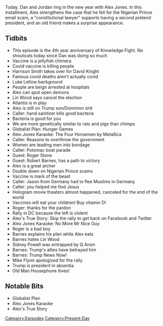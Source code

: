 {{DEFAULTSORT:
    #_EPISODE_0516:December 31, 2020- January 1, 2021
}}{{Episode
    | title             = December 31, 2020- January 1, 2021
    | caption           = Listen to this episode on [https://knowledgefight.libsyn.com/516-december-31-2020-january-1-2021 Libsyn] [https://open.spotify.com/episode/5k5j41RJ3cBc3M8jpo2ZzX Spotify], Read the [[Transcript/516: December 31, 2020- January 1, 2021|Unofficial Transcript]]
    | episodeNumber     = 516
    | length            = 01:42:30
    | airDate           = January 4, 2021
    | coverageStartDate = December 30, 2020
    | coverageEndDate   = January 1, 2021
    | episodeType       = [[:Category:Present Day|Present Day]]
    | appearance        = [[Harrison Smith]], [[Luke Letlow]], [[Lin Wood]], [[Roger Stone]], [[Robert Barnes]], [[Sidney Powell]], [[General Michael Flynn]]
    | oocDrop           = Covid Sharia
    | previousEpisode   = [[515: December 28-29, 2020]]
    | nextEpisode       = [[517: January 5-6, 2021]]
}}

{{Stub}}

Today, Dan and Jordan ring in the new year with Alex Jones. In this installment, Alex strengthens the case that he fell for the Nigerian Prince email scam, a "constitutional lawyer" supports having a second pretend president, and an old friend makes a surprise appearance.

==Tidbits==

*This episode is the 4th year anniversary of Knowledge Fight.  No shoutouts today since Dan was doing so much
*Vaccine is a jellyfish chimera
*Covid vaccine is killing people
*Harrison Smith takes over for David Knight
*Famous covid deaths aren't actually covid
*Luke Letlow background
*People are beign arrested at hospitals
*Alex can spot open demons
*Lin Wood says cancel the election
*Atlantis is in play
*Alex is still on Trump son/Dominion shit
*Caller: hand sanitizer kills good bacteria
*Bacteria is good for you
*We are more genetically similar to rats and pigs than chimps
*Globalist Plan: Hunger Games
*Alex Jones Karaoke: The Four Horsemen by Metallica
*Caller: Reasons to overthrow the government
*Women are leading men into bondage
*Caller: Potomac boat parade
*Guest: Roger Stone
*Guest: Robert Barnes, has a path to victory
*Alex is a great archer
*Double down on Nigerian Prince scams
*Vaccine is mark of the beast
*Caller: Jason from Germany had to flee Muslims in Germany
*Caller: you helped me find Jesus
*Hologram movie theaters almost happened, canceled for the end of the world
*Vaccines will eat your children! Buy vitamin D!
*Roger: thanks for the pardon
*Rally in DC because the left is violent
*Alex's True Story: Skip the rally to get back on Facebook and Twitter
*Alex Jones Karaoke: No More Mr Nice Guy
*Roger is a bad boy
*Barnes explains his plan while Alex eats
*Barnes hates Lin Wood
*Sidney Powell was entrapped by Q Anon
*Barnes: Trump's allies have betrayed him
*Barnes: Trump News Now!
*Mike Flynn apologized for the rally
*Trump is president in absentia
*Old Man Housephone llives!

==Notable Bits==

*Globalist Plan
*Alex Jones Karaoke
*Alex's True Story

[[Category:Episodes]]
[[Category:Present Day]]
